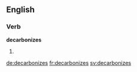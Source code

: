 
==English==

===Verb===
'''decarbonizes'''

# {{en-third-person singular of|decarbonize}}

[[de:decarbonizes]]
[[fr:decarbonizes]]
[[sv:decarbonizes]]